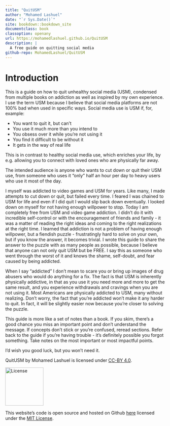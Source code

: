 ```yaml
--- 
title: "QuitUSM"
author: "Mohamed Lashuel"
date: "`r Sys.Date()`"
site: bookdown::bookdown_site
documentclass: book
classoption: openany
url: https://mohamedlashuel.github.io/QuitUSM
description: |
  A free guide on quitting social media
github-repo: MohamedLashuel/QuitUSM
---
```


# Introduction

This is a guide on how to quit unhealthy social media (USM), condensed from multiple books on addiction as well as inspired by my own experience. I use the term USM because I believe that social media platforms are not 100% bad when used in specific ways. Social media use is USM if, for, example:

- You want to quit it, but can't
- You use it much more than you intend to
- You obsess over it while you're not using it
- You find it difficult to be without it
- It gets in the way of real life

This is in contrast to healthy social media use, which enriches your life, by e.g. allowing you to connect with loved ones who are physically far away.

The intended audience is anyone who wants to cut down or quit their USM use, from someone who uses it "only" half an hour per day to heavy users who use it most of the day.

I myself was addicted to video games and USM for years. Like many, I made attempts to cut down or quit, but failed every time. I feared I was chained to USM for life and even if I did quit I would slip back down eventually. I looked down on myself for not having enough willpower to stop. Today I am completely free from USM and video game addiction. I didn't do it with incredible self-control or with the encouragement of friends and family - it was a matter of reading the right ideas and coming to the right realizations at the right time. I learned that addiction is not a problem of having enough willpower, but a fiendish puzzle - frustratingly hard to solve on your own, but if you know the answer, it becomes trivial. I wrote this guide to share the answer to the puzzle with as many people as possible, because I believe that anyone can not only quit USM but be FREE. I say this as someone who went through the worst of it and knows the shame, self-doubt, and fear caused by being addicted.

When I say "addicted" I don't mean to scare you or bring up images of drug abusers who would do anything for a fix. The fact is that USM is inherently physically addictive, in that as you use it you need more and more to get the same result, and you experience withdrawals and cravings when you are not using it. Most Americans are physically addicted to USM, many without realizing. Don't worry, the fact that you're addicted won't make it any harder to quit. In fact, it will be slightly easier now because you're closer to solving the puzzle.

This guide is more like a set of notes than a book. If you skim, there's a good chance you miss an important point and don't understand the message. If concepts don't stick or you're confused, reread sections. Refer back to the guide if you're having trouble - it's definitely possible you forgot something. Take notes on the most important or most impactful points. 

I'd wish you good luck, but you won't need it.

QuitUSM by Mohamed Lashuel is licensed under [CC-BY 4.0](ttps://creativecommons.org/licenses/by/4.0/).

<img src="images/cc.png" alt="License" width="120"/>

This website's code is open source and hosted on Github [here](https://github.com/MohamedLashuel/QuitUSM/) licensed under the [MIT License](https://github.com/MohamedLashuel/QuitUSM/blob/main/LICENSE).
